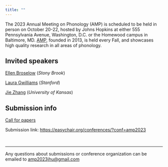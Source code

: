 ```yaml
---
title: ""
---
```


The 2023 Annual Meeting on Phonology (AMP) is scheduled to be held in person on October 20-22, hosted by Johns Hopkins at either 555 Pennsylvania Avenue, Washington, D.C. or the Homewood campus in Baltimore, MD. [AMP](https://blogs.umass.edu/amp-info/), founded in 2013, is held every Fall, and showcases high quality research in all areas of phonology.

## Invited speakers

[Ellen Broselow](https://linguistics.stonybrook.edu/faculty/ellen.broselow/) (_Stony Brook_)

[Laura Gwilliams](https://lauragwilliams.github.io/) (_Stanford_)

[Jie Zhang](https://linguistics.ku.edu/people/jie-zhang) (_University of Kansas_)

## Submission info

[Call for papers](cfp.qmd)

Submission link: <https://easychair.org/conferences/?conf=amp2023>

<br/>

- - -

Any questions about submissions or conference organization can be emailed to <a href="mailto: amp2023jhu@gmail.com"> amp2023jhu@gmail.com</a>

